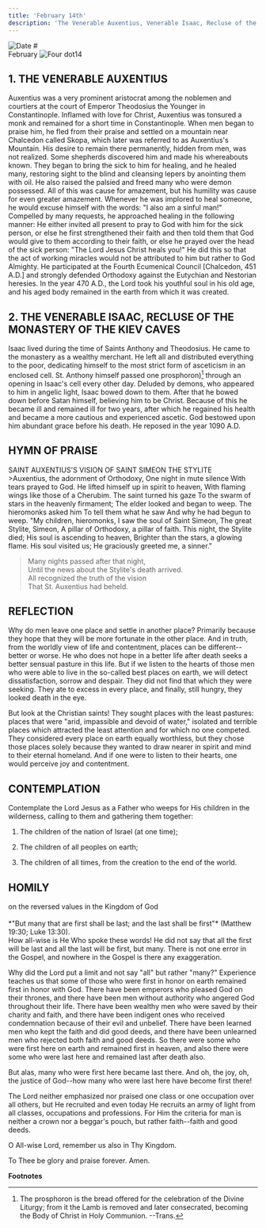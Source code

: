 ```yaml
---
title: 'February 14th'
description: 'The Venerable Auxentius, Venerable Isaac, Recluse of the Monastery of the Kiev Caves'
---
```


<RunningHead />
<Image src="/title-imprint.png" height={50} width={50} alt="Date" className="title-imprint"/>
# <div id="date">February <Image className="four-dot" src="/four-dot.png" height={15} width={15} alt="Four dot" />14</div>

## 1. THE VENERABLE AUXENTIUS

Auxentius was a very prominent aristocrat among the noblemen and courtiers at the court of Emperor Theodosius the Younger in Constantinople. Inflamed with love for Christ, Auxentius was tonsured a monk and remained for a short time in Constantinople. When men began to praise him, he fled from their praise and settled on a mountain near Chalcedon called Skopa, which later was referred to as Auxentius's Mountain. His desire to remain there permanently, hidden from men, was not realized. Some shepherds discovered him and made his whereabouts known. They began to bring the sick to him for healing, and he healed many, restoring sight to the blind and cleansing lepers by anointing them with oil. He also raised the palsied and freed many who were demon possessed. All of this was cause for amazement, but his humility was cause for even greater amazement. Whenever he was implored to heal someone, he would excuse himself with the words: "I also am a sinful man!" Compelled by many requests, he approached healing in the following manner: He either invited all present to pray to God with him for the sick person, or else he first strengthened their faith and then told them that God would give to them according to their faith, or else he prayed over the head of the sick person: "The Lord Jesus Christ heals you!" He did this so that the act of working miracles would not be attributed to him but rather to God Almighty. He participated at the Fourth Ecumenical Council [Chalcedon, 451 A.D.] and strongly defended Orthodoxy against the Eutychian and Nestorian heresies. In the year 470 A.D., the Lord took his youthful soul in his old age, and his aged body remained in the earth from which it was created.

## 2. THE VENERABLE ISAAC, RECLUSE OF THE MONASTERY OF THE KIEV CAVES

Isaac lived during the time of Saints Anthony and Theodosius. He came to the monastery as a wealthy merchant. He left all and distributed everything to the poor, dedicating himself to the most strict form of asceticism in an enclosed cell. St. Anthony himself passed one prosphoron)[^1] through an opening in Isaac's cell every other day. Deluded by demons, who appeared to him in angelic light, Isaac bowed down to them. After that he bowed down before Satan himself, believing him to be Christ. Because of this he became ill and remained ill for two years, after which he regained his health and became a more cautious and experienced ascetic. God bestowed upon him abundant grace before his death. He reposed in the year 1090 A.D.


## HYMN OF PRAISE
<div style={{textAlign:'center', color:'crimson', fontWeight:'bold'}}>
SAINT AUXENTIUS'S VISION OF SAINT SIMEON THE STYLITE
</div>
>Auxentius, the adornment of Orthodoxy,  
One night in mute silence  
With tears prayed to God.  
He lifted himself up in spirit to heaven,  
With flaming wings like those of a Cherubim.  
The saint turned his gaze  
To the swarm of stars in the heavenly firmament;  
The elder looked and began to weep.  
The hieromonks asked him  
To tell them what he saw  
And why he had begun to weep.  
"My children, hieromonks,  
I saw the soul of Saint Simeon,  
The great Stylite, Simeon,  
A pillar of Orthodoxy, a pillar of faith.  
This night, the Stylite died;  
His soul is ascending to heaven,  
Brighter than the stars, a glowing flame.  
His soul visited us;  
He graciously greeted me, a sinner."  

>Many nights passed after that night,  
Until the news about the Stylite's death arrived.  
All recognized the truth of the vision  
That St. Auxentius had beheld.  


## REFLECTION

Why do men leave one place and settle in another place? Primarily because they hope that they will be more fortunate in the other place. And in truth, from the worldly view of life and contentment, places can be different--better or worse. He who does not hope in a better life after death seeks a better sensual pasture in this life. But if we listen to the hearts of those men who were able to live in the so-called best places on earth, we will detect dissatisfaction, sorrow and despair. They did not find that which they were seeking. They ate to excess in every place, and finally, still hungry, they looked death in the eye.

But look at the Christian saints! They sought places with the least pastures: places that were "arid, impassible and devoid of water," isolated and terrible places which attracted the least attention and for which no one competed. They considered every place on earth equally worthless, but they chose those places solely because they wanted to draw nearer in spirit and mind to their eternal homeland. And if one were to listen to their hearts, one would perceive joy and contentment.


## CONTEMPLATION

Contemplate the Lord Jesus as a Father who weeps for His children in the wilderness, calling to them and gathering them together:

1. The children of the nation of Israel (at one time);

2. The children of all peoples on earth;

3. The children of all times, from the creation to the end of the world.


## HOMILY
<div style={{textAlign:'center', color:'crimson', fontWeight:'bold'}}>
on the reversed values in the Kingdom of God
</div><br />
<div style={{textAlign:'right'}}>
*"But many that are first shall be last; and the last shall be first"* (Matthew 19:30; Luke 13:30).
</div>
How all-wise is He Who spoke these words! He did not say that all the first will be last and all the last will be first, but many. There is not one error in the Gospel, and nowhere in the Gospel is there any exaggeration.

Why did the Lord put a limit and not say "all" but rather "many?" Experience teaches us that some of those who were first in honor on earth remained first in honor with God. There have been emperors who pleased God on their thrones, and there have been men without authority who angered God throughout their life.  There have been wealthy men who were saved by their charity and faith, and there have been indigent ones who received condemnation because of their evil and unbelief. There have been learned men who kept the faith and did good deeds, and there have been unlearned men who rejected both faith and good deeds. So there were some who were first here on earth and remained first in heaven, and also there were some who were last here and remained last after death also.

But alas, many who were first here became last there. And oh, the joy, oh, the justice of God--how many who were last here have become first there!

The Lord neither emphasized nor praised one class or one occupation over all others, but He recruited and even today He recruits an army of light from all classes, occupations and professions. For Him the criteria for man is neither a crown nor a beggar's pouch, but rather faith--faith and good deeds.

O All-wise Lord, remember us also in Thy Kingdom.

To Thee be glory and praise forever. Amen.

**Footnotes**

[^1]: The prosphoron is the bread offered for the celebration of the Divine Liturgy; from it the Lamb is removed and later consecrated, becoming the Body of Christ in Holy Communion. --Trans.
